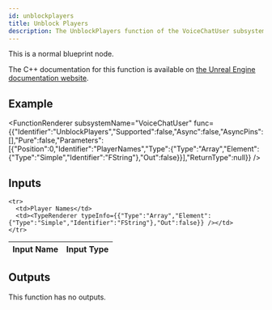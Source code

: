 ```yaml
---
id: unblockplayers
title: Unblock Players
description: The UnblockPlayers function of the VoiceChatUser subsystem.
---
```



This is a normal blueprint node.

The C++ documentation for this function is available on [the Unreal Engine documentation website](https://dev.epicgames.com/documentation/en-us/unreal-engine/voice-chat-interface-in-unreal-engine).

## Example

<FunctionRenderer subsystemName="VoiceChatUser" func={{"Identifier":"UnblockPlayers","Supported":false,"Async":false,"AsyncPins":[],"Pure":false,"Parameters":[{"Position":0,"Identifier":"PlayerNames","Type":{"Type":"Array","Element":{"Type":"Simple","Identifier":"FString"},"Out":false}}],"ReturnType":null}} />

## Inputs


<table>
  <thead>
    <tr>
      <th>Input Name</th>
      <th>Input Type</th>
    </tr>
  </thead>
  <tbody>
    
    <tr>
      <td>Player Names</td>
      <td><TypeRenderer typeInfo={{"Type":"Array","Element":{"Type":"Simple","Identifier":"FString"},"Out":false}} /></td>
    </tr>
  </tbody>
</table>


## Outputs

This function has no outputs.

